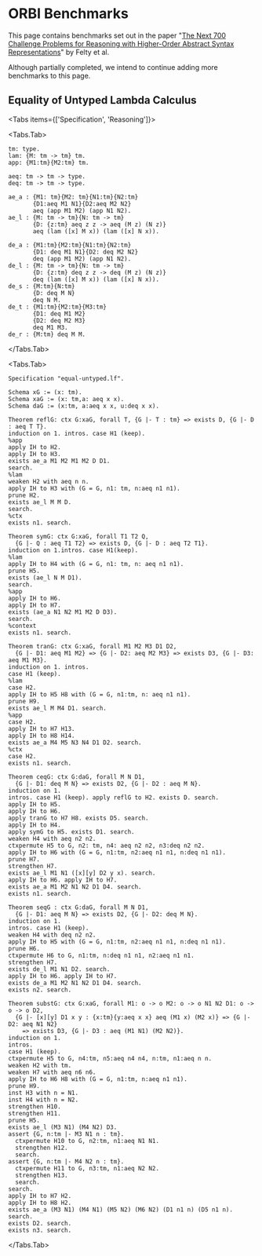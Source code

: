 
# ORBI Benchmarks

This page contains benchmarks set out in the paper "[The Next 700 Challenge
Problems for Reasoning with Higher-Order Abstract Syntax
Representations](https://arxiv.org/abs/1503.06095)" by Felty et al.

Although partially completed, we intend to continue adding more benchmarks to
this page.

## Equality of Untyped Lambda Calculus

<Tabs items={['Specification', 'Reasoning']}>

<Tabs.Tab>
```lf filename="equal-untyped.lf"
tm: type.
lam: {M: tm -> tm} tm.
app: {M1:tm}{M2:tm} tm.

aeq: tm -> tm -> type.
deq: tm -> tm -> type.

ae_a : {M1: tm}{M2: tm}{N1:tm}{N2:tm}
       {D1:aeq M1 N1}{D2:aeq M2 N2}
       aeq (app M1 M2) (app N1 N2).
ae_l : {M: tm -> tm}{N: tm -> tm}
       {D: {z:tm} aeq z z -> aeq (M z) (N z)}
       aeq (lam ([x] M x)) (lam ([x] N x)).

de_a : {M1:tm}{M2:tm}{N1:tm}{N2:tm}
       {D1: deq M1 N1}{D2: deq M2 N2}
       deq (app M1 M2) (app N1 N2).
de_l : {M: tm -> tm}{N: tm -> tm}
       {D: {z:tm} deq z z -> deq (M z) (N z)}
       deq (lam ([x] M x)) (lam ([x] N x)).
de_s : {M:tm}{N:tm}
       {D: deq M N}
       deq N M.
de_t : {M1:tm}{M2:tm}{M3:tm}
       {D1: deq M1 M2}
       {D2: deq M2 M3}
       deq M1 M3.
de_r : {M:tm} deq M M.

```
</Tabs.Tab>

<Tabs.Tab>
```adelfa filename="equal-untyped.ath"
Specification "equal-untyped.lf".

Schema xG := (x: tm).
Schema xaG := (x: tm,a: aeq x x).
Schema daG := (x:tm, a:aeq x x, u:deq x x).

Theorem reflG: ctx G:xaG, forall T, {G |- T : tm} => exists D, {G |- D : aeq T T}.
induction on 1. intros. case H1 (keep).
%app
apply IH to H2.
apply IH to H3.
exists ae_a M1 M2 M1 M2 D D1.
search.
%lam
weaken H2 with aeq n n.
apply IH to H3 with (G = G, n1: tm, n:aeq n1 n1).
prune H2.
exists ae_l M M D.
search.
%ctx
exists n1. search.

Theorem symG: ctx G:xaG, forall T1 T2 Q,
  {G |- Q : aeq T1 T2} => exists D, {G |- D : aeq T2 T1}.
induction on 1.intros. case H1(keep).
%lam
apply IH to H4 with (G = G, n1: tm, n: aeq n1 n1).
prune H5.
exists (ae_l N M D1).
search.
%app
apply IH to H6.
apply IH to H7.
exists (ae_a N1 N2 M1 M2 D D3).
search.
%context
exists n1. search.

Theorem tranG: ctx G:xaG, forall M1 M2 M3 D1 D2,
  {G |- D1: aeq M1 M2} => {G |- D2: aeq M2 M3} => exists D3, {G |- D3: aeq M1 M3}.
induction on 1. intros.
case H1 (keep).
%lam
case H2.
apply IH to H5 H8 with (G = G, n1:tm, n: aeq n1 n1).
prune H9.
exists ae_l M M4 D1. search.
%app
case H2.
apply IH to H7 H13.
apply IH to H8 H14.
exists ae_a M4 M5 N3 N4 D1 D2. search.
%ctx
case H2.
exists n1. search.

Theorem ceqG: ctx G:daG, forall M N D1,
  {G |- D1: deq M N} => exists D2, {G |- D2 : aeq M N}.
induction on 1.
intros. case H1 (keep). apply reflG to H2. exists D. search.
apply IH to H5.
apply IH to H6.
apply tranG to H7 H8. exists D5. search.
apply IH to H4.
apply symG to H5. exists D1. search.
weaken H4 with aeq n2 n2.
ctxpermute H5 to G, n2: tm, n4: aeq n2 n2, n3:deq n2 n2.
apply IH to H6 with (G = G, n1:tm, n2:aeq n1 n1, n:deq n1 n1).
prune H7.
strengthen H7.
exists ae_l M1 N1 ([x][y] D2 y x). search.
apply IH to H6. apply IH to H7.
exists ae_a M1 M2 N1 N2 D1 D4. search.
exists n1. search.

Theorem seqG : ctx G:daG, forall M N D1,
  {G |- D1: aeq M N} => exists D2, {G |- D2: deq M N}.
induction on 1.
intros. case H1 (keep).
weaken H4 with deq n2 n2.
apply IH to H5 with (G = G, n1:tm, n2:aeq n1 n1, n:deq n1 n1).
prune H6.
ctxpermute H6 to G, n1:tm, n:deq n1 n1, n2:aeq n1 n1.
strengthen H7.
exists de_l M1 N1 D2. search.
apply IH to H6. apply IH to H7.
exists de_a M1 M2 N1 N2 D1 D4. search.
exists n2. search.

Theorem substG: ctx G:xaG, forall M1: o -> o M2: o -> o N1 N2 D1: o -> o -> o D2,
  {G |- [x][y] D1 x y : {x:tm}{y:aeq x x} aeq (M1 x) (M2 x)} => {G |- D2: aeq N1 N2}
    => exists D3, {G |- D3 : aeq (M1 N1) (M2 N2)}.
induction on 1.
intros.
case H1 (keep).
ctxpermute H5 to G, n4:tm, n5:aeq n4 n4, n:tm, n1:aeq n n.
weaken H2 with tm.
weaken H7 with aeq n6 n6.
apply IH to H6 H8 with (G = G, n1:tm, n:aeq n1 n1).
prune H9.
inst H3 with n = N1.
inst H4 with n = N2.
strengthen H10.
strengthen H11.
prune H5.
exists ae_l (M3 N1) (M4 N2) D3.
assert {G, n:tm |- M3 N1 n : tm}.
  ctxpermute H10 to G, n2:tm, n1:aeq N1 N1.
  strengthen H12.
  search.
assert {G, n:tm |- M4 N2 n : tm}.
  ctxpermute H11 to G, n3:tm, n1:aeq N2 N2.
  strengthen H13.
  search.
search.
apply IH to H7 H2.
apply IH to H8 H2.
exists ae_a (M3 N1) (M4 N1) (M5 N2) (M6 N2) (D1 n1 n) (D5 n1 n). search.
exists D2. search.
exists n3. search.
```
</Tabs.Tab>


</Tabs>